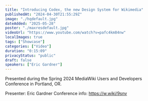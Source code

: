 ```yaml
---
title: "Introducing Codex, the new Design System for Wikimedia"
publishedAt: "2024-04-30T21:55:29Z"
image: "./hqdefault.jpg"
dateAdded: "2025-05-28"
poster: "./maxresdefault.jpg"
videoUrl: "https://www.youtube.com/watch?v=pafc4km84nw"
localImages: true
tags: ["Showcase"]
categories: ["Video"]
duration: "0:15:09"
privacyStatus: "public"
draft: false
speakers: ["Eric Gardner"]
---
```

Presented during the Spring 2024 MediaWiki Users and Developers Conference in Portland, OR.

Presenter: Eric Gardner
Conference info: https://w.wiki/9snv
